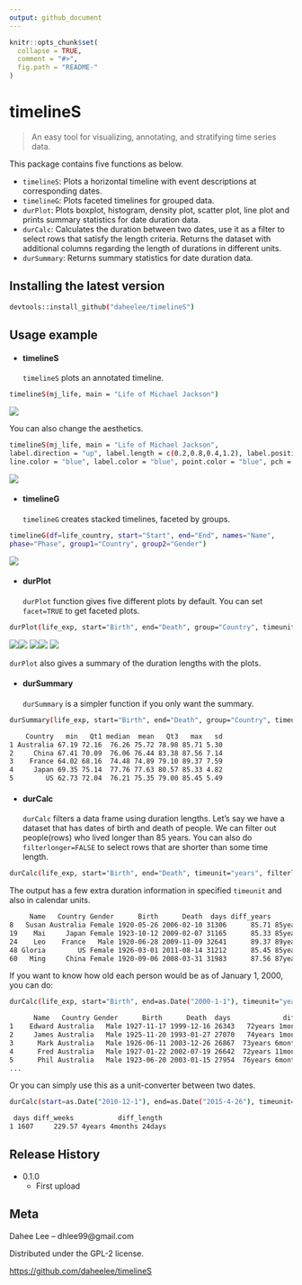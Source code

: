 ```yaml
---
output: github_document
---
```


```r
knitr::opts_chunk$set(
  collapse = TRUE,
  comment = "#>",
  fig.path = "README-"
)
```
# timelineS
> An easy tool for visualizing, annotating, and stratifying time series data.

This package contains five functions as below.

* `timelineS`: Plots a horizontal timeline with event descriptions at corresponding dates.\
* `timelineG`: Plots faceted timelines for grouped data.\
* `durPlot`: Plots boxplot, histogram, density plot, scatter plot, line plot and prints summary statistics for date duration data.\
* `durCalc`: Calculates the duration between two dates, use it as a filter to select rows that satisfy the length criteria. Returns the dataset with additional columns regarding the length of durations in different units.\
* `durSummary`: Returns summary statistics for date duration data.


## Installing the latest version

```sh
devtools::install_github("daheelee/timelineS")
```

## Usage example

* #### timelineS
`timelineS` plots an annotated timeline. 
```sh
timelineS(mj_life, main = "Life of Michael Jackson")
```
![](/Users/Dahee/Desktop/VPAL/timelineS/MJ.png)

You can also change the aesthetics.
```sh
timelineS(mj_life, main = "Life of Michael Jackson", 
label.direction = "up", label.length = c(0.2,0.8,0.4,1.2), label.position = 3, 
line.color = "blue", label.color = "blue", point.color = "blue", pch = "-")
```
![](/Users/Dahee/Desktop/VPAL/timelineS/MJ2.png)

* #### timelineG
`timelineG` creates stacked timelines, faceted by groups.
```sh
timelineG(df=life_country, start="Start", end="End", names="Name", 
phase="Phase", group1="Country", group2="Gender")
```
![](/Users/Dahee/Desktop/VPAL/timelineS/group.png)

* #### durPlot
`durPlot` function gives five different plots by default. You can set `facet=TRUE` to get faceted plots.
```sh
durPlot(life_exp, start="Birth", end="Death", group="Country", timeunit="years", facet=TRUE, binwidth=3, alpha=0.7, title=TRUE)
```
![](/Users/Dahee/Desktop/VPAL/timelineS/box.png)![](/Users/Dahee/Desktop/VPAL/timelineS/hist.png)
![](/Users/Dahee/Desktop/VPAL/timelineS/density.png)![](/Users/Dahee/Desktop/VPAL/timelineS/scatter.png)
![](/Users/Dahee/Desktop/VPAL/timelineS/line.png)

`durPlot` also gives a summary of the duration lengths with the plots. 

* #### durSummary
`durSummary` is a simpler function if you only want the summary.
```sh
durSummary(life_exp, start="Birth", end="Death", group="Country", timeunit="years")
```

```sh
    Country   min   Qt1 median  mean   Qt3   max   sd
1 Australia 67.19 72.16  76.26 75.72 78.98 85.71 5.30
2     China 67.41 70.09  76.06 76.44 83.38 87.56 7.14
3    France 64.02 68.16  74.48 74.89 79.10 89.37 7.59
4     Japan 69.35 75.14  77.76 77.63 80.57 85.33 4.82
5        US 62.73 72.04  76.21 75.35 79.00 85.45 5.49
```

* #### durCalc
`durCalc` filters a data frame using duration lengths. Let's say we have a dataset that has dates of birth and death of people.
We can filter out people(rows) who lived longer than 85 years. You can also do `filterlonger=FALSE` to select rows that are shorter than some time length.
```sh
durCalc(life_exp, start="Birth", end="Death", timeunit="years", filterlength=85)
```
The output has a few extra duration information in specified `timeunit` and also in calendar units.
```sh
     Name   Country Gender      Birth      Death  days diff_years            diff_length             longer_by
8   Susan Australia Female 1920-05-26 2006-02-10 31306      85.71 85years 8months 16days        8months 16days
19    Mai     Japan Female 1923-10-12 2009-02-07 31165      85.33 85years 3months 27days        3months 27days
24    Leo    France   Male 1920-06-28 2009-11-09 32641      89.37 89years 4months 12days 4years 4months 12days
48 Gloria        US Female 1926-03-01 2011-08-14 31212      85.45 85years 5months 14days        5months 14days
60   Ming     China Female 1920-09-06 2008-03-31 31983      87.56 87years 6months 24days 2years 6months 24days
```
If you want to know how old each person would be as of January 1, 2000, you can do:
```sh
durCalc(life_exp, start="Birth", end=as.Date("2000-1-1"), timeunit="years")
```
```sh
      Name   Country Gender      Birth      Death  days             diff_length
1    Edward Australia   Male 1927-11-17 1999-12-16 26343   72years 1month 15days
2     James Australia   Male 1925-11-20 1993-01-27 27070   74years 1month 11days
3      Mark Australia   Male 1926-06-11 2003-12-26 26867  73years 6months 21days
4      Fred Australia   Male 1927-01-22 2002-07-19 26642  72years 11months 9days
5      Phil Australia   Male 1923-06-20 2003-01-15 27954  76years 6months 12days
...
```
Or you can simply use this as a unit-converter between two dates.
```sh
durCalc(start=as.Date("2010-12-1"), end=as.Date("2015-4-26"), timeunit="weeks")
```
```sh
 days diff_weeks           diff_length
1 1607     229.57 4years 4months 24days
```
## Release History

* 0.1.0
    * First upload


## Meta

Dahee Lee – dhlee99@gmail.com

Distributed under the GPL-2 license. 

[https://github.com/daheelee/timelineS](https://github.com/daheelee/)

[npm-image]: https://img.shields.io/npm/v/datadog-metrics.svg?style=flat-square
[npm-url]: https://npmjs.org/package/datadog-metrics
[npm-downloads]: https://img.shields.io/npm/dm/datadog-metrics.svg?style=flat-square
[travis-image]: https://img.shields.io/travis/dbader/node-datadog-metrics/master.svg?style=flat-square
[travis-url]: https://travis-ci.org/dbader/node-datadog-metrics

